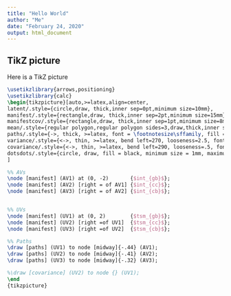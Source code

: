 ```yaml
---
title: "Hello World"
author: "Me"
date: "February 24, 2020"
output: html_document
---
```


## TikZ picture

Here is a TikZ picture

```tikz
\usetikzlibrary{arrows,positioning}
\usetikzlibrary{calc}
\begin{tikzpicture}[auto,>=latex,align=center,
latent/.style={circle,draw, thick,inner sep=0pt,minimum size=10mm},
manifest/.style={rectangle,draw, thick,inner sep=2pt,minimum size=15mm},
manifestcov/.style={rectangle,draw, thick,inner sep=1pt,minimum size=8mm},
mean/.style={regular polygon,regular polygon sides=3,draw,thick,inner sep=0pt,minimum size=10mm},
paths/.style={->, thick, >=latex, font = \footnotesize\sffamily, fill = white},
variance/.style={<->, thin, >=latex, bend left=270, looseness=2.5, font = \footnotesize},
covariance/.style={<->, thin, >=latex, bend left=290, looseness=.5, font = \footnotesize},
dotsdots/.style={circle, draw, fill = black, minimum size = 1mm, maximum size = 1mm}
]

%% AVs
\node [manifest] (AV1) at (0, -2)       {$int_{gb}$};
\node [manifest] (AV2) [right = of AV1] {$int_{cc}$};
\node [manifest] (AV3) [right = of AV2] {$int_{cb}$};


%% UVs
\node [manifest] (UV1) at (0, 2)        {$tsm_{gb}$};    
\node [manifest] (UV2) [right =of UV1]  {$tsm_{cc}$};    
\node [manifest] (UV3) [right =of UV2]  {$tsm_{cb}$};    

%% Paths
\draw [paths] (UV1) to node [midway]{-.44} (AV1);
\draw [paths] (UV2) to node [midway]{-.41} (AV2);
\draw [paths] (UV3) to node [midway]{-.32} (AV3);

%\draw [covariance] (UV2) to node {} (UV1);
\end
{tikzpicture}
```